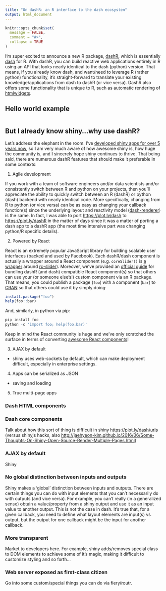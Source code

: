 ```yaml
---
title: "On dashR: an R interface to the dash ecosystem"
output: html_document
---
```


```r
knitr::opts_chunk$set(
  message = FALSE,
  comment = "#>",
  collapse = TRUE
)
```

I'm super excited to announce a new R package, [dashR](https://github.com/plotly/dashR), which is essentially  [dash](https://plot.ly/dash/) for R. With dashR, you can build reactive web applications entirely in R using an API that looks nearly identical to the dash (python) version. That means, if you already know dash, and want/need to leverage R (rather python) functionality, it's straight-forward to translate your existing knowledge/applications from dash to dashR (or vice versa). DashR also offers some functionality that is unique to R, such as automatic rendering of [htmlwidgets](http://www.htmlwidgets.org/).

## Hello world example

```r

```

## But I already know shiny...why use dashR?

Let's address the elephant in the room. I've [developed shiny apps for over 5 years now](https://github.com/cpsievert/apps/graphs/contributors), so I am very much aware of how awesome shiny is, how huge the community is, and I sincerely hope shiny continues to thrive. That being said, there are numerous dashR features that should make it preferable in some contexts:

1. Agile development

If you work with a team of software engineers and/or data scientists and/or consistently switch between R and python on your projects, then you'll appreciate the ability to quickly switch between an R (dashR) or python (dash) backend with nearly identical code. More specifically, changing from R to python (or vice versa) can be as easy as changing your callback function(s) since the underlying layout and reactivity model ([dash-renderer](https://github.com/plotly/dash-renderer)) is the same. In fact, I was able to port <https://plot.ly/dash> to <https://plot.ly/dashR> in the matter of days since it was a matter of porting a dash app to a dashR app (the most time intensive part was changing python/R specific details).
  
2. Powered by React

React is an extremely popular JavaScript library for building scalable user interfaces (backed and used by Facebook). Each dashR/dash component is actually a wrapper around a React component (e.g. `coreSlider()` is [a wrapper](https://github.com/plotly/dash-core-components/blob/f1add73e/src/components/Slider.react.js#L2) around [rc-slider](https://www.npmjs.com/package/rc-slider)). Moreover, we've provided an [official guide](https://plot.ly/dashR/plugins) for bundling dashR (and dash) compatible React component(s) so that others can use your (or someone else's!) custom component via an R package. That means, you could publish a package (`foo`) with a component (`bar`) to [CRAN](https://cran.r-project.org/) so that others could use it by simply doing:

```r
install.package("foo")
help(foo::bar)
```

And, similarly, in python via pip:

```r
pip install foo
python -c 'import foo; help(foo.bar)'
```

Keep in mind the React community is huge and we've only scratched the surface in terms of converting [awesome React components](https://github.com/brillout/awesome-react-components)!

<!--
TODO:

* Efficient updates thanks to react and react-dom
  * Do a benchmark?
-->

3. AJAX by default


* shiny uses web-sockets by default, which can make deployment difficult, especially in enterprise settings.

4. Apps can be serialized as JSON
  * saving and loading
  
5. True multi-page apps




### Dash HTML components

### Dash core components

Talk about how this sort of thing is difficult in shiny <https://plot.ly/dash/urls> (versus shinyjs hacks, also <http://jaehyeon-kim.github.io/2016/06/Some-Thoughts-On-Shiny-Open-Source-Render-Multiple-Pages.html>)

### AJAX by default

Shiny 

### No global distinction between inputs and outputs

Shiny makes a 'global' distinction between inputs and outputs. There are certain things you can do with input elements that you can't necessarily do with outputs (and vice versa). For example, you can't really (in a generalized sense) obtain a value/property from a shiny output and use it as an input value to another output. This is not the case in dash. It's true that, for a given callback, you need to define what layout elements are input(s) vs output, but the output for one callback might be the input for another callback. 

### More transparent

Market to developers here. For example, shiny adds/removes special class to DOM elements to achieve some of it's magic, making it difficult to customize styling and so forth...


### Web server exposed as first-class citizen

Go into some custom/special things you can do via fiery/routr.

